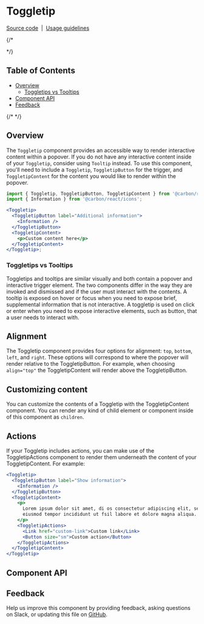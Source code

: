
# Toggletip

[Source code](https://github.com/carbon-design-system/carbon/tree/main/packages/react/src/components/Toggletip)
&nbsp;|&nbsp;
[Usage guidelines](https://www.carbondesignsystem.com/components/toggletip/usage)

{/* <!-- START doctoc generated TOC please keep comment here to allow auto update -->
<!-- DON'T EDIT THIS SECTION, INSTEAD RE-RUN doctoc TO UPDATE --> */}

## Table of Contents

- [Overview](#overview)
  - [Toggletips vs Tooltips](#toggletips-vs-tooltips)
- [Component API](#component-api)
- [Feedback](#feedback)

{/* <!-- END doctoc generated TOC please keep comment here to allow auto update --> */}

## Overview

The `Toggletip` component provides an accessible way to render interactive
content within a popover. If you do not have any interactive content inside of
your `Toggletip`, consider using `Tooltip` instead. To use this component,
you'll need to include a `Toggletip`, `ToggletipButton` for the trigger, and
`ToggletipContent` for the content you would like to render within the popover.

```jsx
import { Toggletip, ToggletipButton, ToggletipContent } from '@carbon/react';
import { Information } from '@carbon/react/icons';

<Toggletip>
  <ToggletipButton label="Additional information">
    <Information />
  </ToggletipButton>
  <ToggletipContent>
    <p>Custom content here</p>
  </ToggletipContent>
</Toggletip>;
```

### Toggletips vs Tooltips

Toggletips and tooltips are similar visually and both contain a popover and
interactive trigger element. The two components differ in the way they are
invoked and dismissed and if the user must interact with the contents. A tooltip
is exposed on hover or focus when you need to expose brief, supplemental
information that is not interactive. A toggletip is used on click or enter when
you need to expose interactive elements, such as button, that a user needs to
interact with.

## Alignment

The Toggletip component provides four options for alignment: `top`, `bottom`,
`left`, and `right`. These options will correspond to where the popover will
render relative to the ToggletipButton. For example, when choosing `align="top"`
the ToggletipContent will render above the ToggletipButton.

## Customizing content

You can customize the contents of a Toggletip with the ToggletipContent
component. You can render any kind of child element or component inside of this
component as `children`.

## Actions

If your Toggletip includes actions, you can make use of the ToggletipActions
component to render them underneath the content of your ToggletipContent. For
example:

```jsx
<Toggletip>
  <ToggletipButton label="Show information">
    <Information />
  </ToggletipButton>
  <ToggletipContent>
    <p>
      Lorem ipsum dolor sit amet, di os consectetur adipiscing elit, sed do
      eiusmod tempor incididunt ut fsil labore et dolore magna aliqua.
    </p>
    <ToggletipActions>
      <Link href="custom-link">Custom link</Link>
      <Button size="sm">Custom action</Button>
    </ToggletipActions>
  </ToggletipContent>
</Toggletip>
```

## Component API

<ArgsTable />

## Feedback

Help us improve this component by providing feedback, asking questions on Slack,
or updating this file on
[GitHub](https://github.com/carbon-design-system/carbon/edit/main/packages/react/src/components/Toggletip/Toggletip.mdx).
